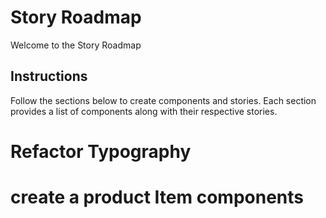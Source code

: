 # Story Roadmap

Welcome to the Story Roadmap

## Instructions

Follow the sections below to create components and stories. Each section provides a list of components along with their respective stories.

# Refactor Typography

# create a product Item components
